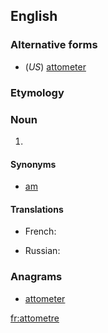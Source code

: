 ==English==

===Alternative forms===
* (''US'') [[attometer]]

===Etymology===
{{prefix|atto|metre}}

===Noun===
{{en-noun}}

# {{SI-unit|atto|metre|length}}

====Synonyms====
* [[am]]

====Translations====
{{trans-top}}
* French: {{t|fr|attomètre|m}}
{{trans-mid}}
* Russian: {{t|ru|аттометр|m|tr=attómetr}}
{{trans-bottom}}

===Anagrams===
* [[attometer#English|attometer]]

[[fr:attometre]]